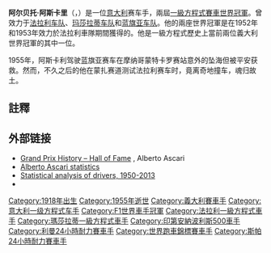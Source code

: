 {{noteTA
|G1=F1
}}
{{Infobox F1 driver
| name          = 阿尔贝托·阿斯卡里<br>Alberto Ascari
| image         = Ascari last photo in car.jpg 
| caption       = 阿斯卡里，攝於1955年5月
| birth_date    = {{birth date|1918|7|13|df=y}}
| birth_place   = [[義大利|義大利]][[米蘭|米蘭]]
| death_date    = {{death date and age|1955|5|26|1918|7|13|df=y}}
| death_place   = [[義大利|義大利]][[蒙扎|蒙扎]]
| nationality   = {{flagicon|Italy}} [[義大利|義大利]]
| Years         = {{F1|1950}}－{{F1|1955}}
| Team(s)       = [[法拉利车队|法拉利]]、[[玛莎拉蒂车队|玛莎拉蒂]]、[[蓝旗亚车队|蓝旗亚]]
| Races         = 33（32次起步）
| Championships = 2（[[1952年世界一級方程式錦標賽|1952年]]、[[1953年世界一級方程式錦標賽|1953年]]）
| Wins          = 13
| Podiums       = 17
| Points        = 107 {{frac|9|14}}（140 {{frac|1|7}}）<ref group="註">至{{F1|1990}}以前，車手最終在錦標賽積分榜上的積分並非全來自車手本身（參見[[一級方程式積分系統|一級方程式積分系統]]以取得更多資訊）。沒有括號的數字是錦標賽積分；而括號內的則是車手總共得到的積分。</ref>
| Poles         = 14
| Fastest laps  = 12
| First race    = [[1950年摩納哥大獎賽|1950年摩納哥大獎賽]]
| First win     = [[1951年德國大獎賽|1951年德國大獎賽]]
| Last win      = [[1953年瑞士大獎賽|1953年瑞士大獎賽]]
| Last race     = [[1955年摩納哥大獎賽|1955年摩納哥大獎賽]]
}}

'''阿尔贝托·阿斯卡里'''（{{lang-it|'''Alberto Ascari'''}}，{{bd|1918年|7月13日|1955年|5月26日}}）是一位[[意大利|意大利]]赛车手，兩屆[[一級方程式賽車|一級方程式賽車]][[F1世界車手冠軍列表|世界冠軍]]。曾效力于[[法拉利车队|法拉利车队]]、[[玛莎拉蒂车队|玛莎拉蒂车队]]和[[蓝旗亚车队|蓝旗亚车队]]。他的兩座世界冠軍是在1952年和1953年效力於法拉利車隊期間獲得的。他是一級方程式歷史上當前兩位義大利世界冠軍的其中一位。

1955年，阿斯卡利驾驶蓝旗亚赛车在摩纳哥蒙特卡罗赛站意外的坠海但被平安获救。然而，不久之后的他在蒙扎赛道测试法拉利赛车时，竟离奇地撞车，魂归故土。

==註釋==
{{reflist|group="註"}}

==外部链接==
*[http://www.ddavid.com/formula1/ascari_bio.htm Grand Prix History – Hall of Fame] {{Wayback|url=http://www.ddavid.com/formula1/ascari_bio.htm |date=20121013003931 }}, Alberto Ascari
*[http://www.4mula1.ro/history/driver/Alberto_Ascari Alberto Ascari statistics] {{Wayback|url=http://www.4mula1.ro/history/driver/Alberto_Ascari |date=20190603083220 }}
*[http://www.bbc.com/sport/0/formula1/26464195 Statistical analysis of drivers, 1950-2013] {{Wayback|url=http://www.bbc.com/sport/0/formula1/26464195 |date=20151018112117 }}
*{{Find a Grave|8710343}}
{{F1車手世界冠軍}}
{{法拉利車隊}}

{{Authority control}}

{{DEFAULTSORT:Ascari, Alberto}}
[[Category:1918年出生|Category:1918年出生]]
[[Category:1955年逝世|Category:1955年逝世]]
[[Category:義大利賽車手|Category:義大利賽車手]]
[[Category:意大利一级方程式车手|Category:意大利一级方程式车手]]
[[Category:F1世界車手冠軍|Category:F1世界車手冠軍]]
[[Category:法拉利一級方程式車手|Category:法拉利一級方程式車手]]
[[Category:瑪莎拉蒂一級方程式車手|Category:瑪莎拉蒂一級方程式車手]]
[[Category:印第安納波利斯500車手|Category:印第安納波利斯500車手]]
[[Category:利曼24小時耐力賽車手|Category:利曼24小時耐力賽車手]]
[[Category:世界跑車錦標賽車手|Category:世界跑車錦標賽車手]]
[[Category:斯帕24小時耐力賽車手|Category:斯帕24小時耐力賽車手]]